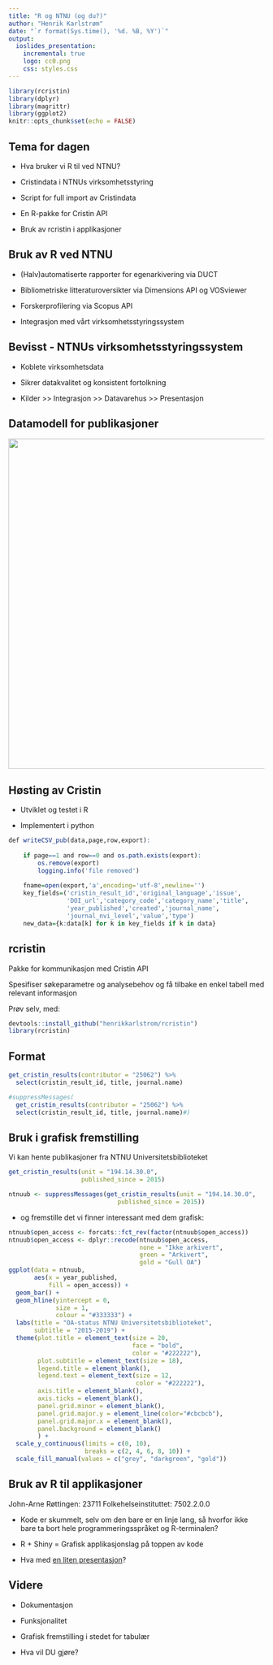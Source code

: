 ```yaml
---
title: "R og NTNU (og du?)"
author: "Henrik Karlstrøm"
date: "`r format(Sys.time(), '%d. %B, %Y')`"
output: 
  ioslides_presentation:
    incremental: true
    logo: cc0.png
    css: styles.css
---
```


```r
library(rcristin)
library(dplyr)
library(magrittr)
library(ggplot2)
knitr::opts_chunk$set(echo = FALSE)
```

## Tema for dagen

- Hva bruker vi R til ved NTNU?

- Cristindata i NTNUs virksomhetsstyring

- Script for full import av Cristindata

- En R-pakke for Cristin API

- Bruk av rcristin i applikasjoner 


## Bruk av R ved NTNU

- (Halv)automatiserte rapporter for egenarkivering via DUCT

- Bibliometriske litteraturoversikter via Dimensions API og VOSviewer

- Forskerprofilering via Scopus API

- Integrasjon med vårt virksomhetsstyringssystem


## Bevisst - NTNUs virksomhetsstyringssystem

- Koblete virksomhetsdata

- Sikrer datakvalitet og konsistent fortolkning

- Kilder >> Integrasjon >> Datavarehus >> Presentasjon


## Datamodell for publikasjoner

![](data_modell.png){width=650px}

## Høsting av Cristin

- Utviklet og testet i R

- Implementert i python

```r

def writeCSV_pub(data,page,row,export):
    
    if page==1 and row==0 and os.path.exists(export):
        os.remove(export)
        logging.info('file removed')
    
    fname=open(export,'a',encoding='utf-8',newline='')
    key_fields=('cristin_result_id','original_language','issue',
                'DOI_url','category_code','category_name','title',
                'year_published','created','journal_name',
                'journal_nvi_level','value','type')
    new_data={k:data[k] for k in key_fields if k in data}

```


## rcristin

Pakke for kommunikasjon med Cristin API

Spesifiser søkeparametre og analysebehov og få tilbake en enkel tabell med relevant informasjon

Prøv selv, med:

```r
devtools::install_github("henrikkarlstrom/rcristin")
library(rcristin)
```


## Format

```r
get_cristin_results(contributor = "25062") %>%
  select(cristin_result_id, title, journal.name)
```

```r
#suppressMessages(
  get_cristin_results(contributor = "25062") %>%
  select(cristin_result_id, title, journal.name)#)
```


## Bruk i grafisk fremstilling

Vi kan hente publikasjoner fra NTNU Universitetsbiblioteket
```r
get_cristin_results(unit = "194.14.30.0",
                    published_since = 2015)
```

```r
ntnuub <- suppressMessages(get_cristin_results(unit = "194.14.30.0", 
                              published_since = 2015))
```

- og fremstille det vi finner interessant med dem grafisk:

```r
ntnuub$open_access <- forcats::fct_rev(factor(ntnuub$open_access))
ntnuub$open_access <- dplyr::recode(ntnuub$open_access,
                                    none = "Ikke arkivert",
                                    green = "Arkivert",
                                    gold = "Gull OA")
ggplot(data = ntnuub,
       aes(x = year_published,
           fill = open_access)) +
  geom_bar() +
  geom_hline(yintercept = 0,
             size = 1,
             colour = "#333333") +
  labs(title = "OA-status NTNU Universitetsbiblioteket",
       subtitle = "2015-2019") +
  theme(plot.title = element_text(size = 20,
                                  face = "bold",
                                  color = "#222222"),
        plot.subtitle = element_text(size = 18),
        legend.title = element_blank(),
        legend.text = element_text(size = 12,
                                   color = "#222222"),
        axis.title = element_blank(),
        axis.ticks = element_blank(),
        panel.grid.minor = element_blank(),
        panel.grid.major.y = element_line(color="#cbcbcb"),
        panel.grid.major.x = element_blank(),
        panel.background = element_blank()
        ) +
  scale_y_continuous(limits = c(0, 10),
                     breaks = c(2, 4, 6, 8, 10)) +
  scale_fill_manual(values = c("grey", "darkgreen", "gold"))
```


## Bruk av R til applikasjoner

<div class="notes">
John-Arne Røttingen: 23711
Folkehelseinstituttet: 7502.2.0.0
</div>

- Kode er skummelt, selv om den bare er en linje lang, så hvorfor ikke bare ta bort hele programmeringsspråket og R-terminalen?

- R + Shiny = Grafisk applikasjonslag på toppen av kode

- Hva med [en liten presentasjon](https://henrikkarlstrom.shinyapps.io/rcristindemo/)?


## Videre

- Dokumentasjon

- Funksjonalitet

- Grafisk fremstilling i stedet for tabulær

- Hva vil DU gjøre?